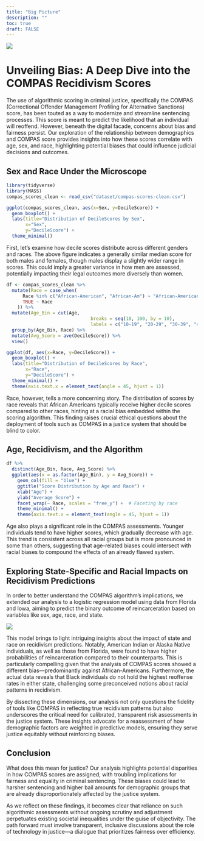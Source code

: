 ```yaml
---
title: "Big Picture"
description: ""
toc: true
draft: FALSE
---
```


![](images/clipboard-27189430.png)

# Unveiling Bias: A Deep Dive into the COMPAS Recidivism Scores

The use of algorithmic scoring in criminal justice, specifically the COMPAS (Correctional Offender Management Profiling for Alternative Sanctions) score, has been touted as a way to modernize and streamline sentencing processes. This score is meant to predict the likelihood that an individual will reoffend. However, beneath the digital facade, concerns about bias and fairness persist. Our exploration of the relationship between demographics and COMPAS score provides insights into how these scores correlate with age, sex, and race, highlighting potential biases that could influence judicial decisions and outcomes.

## Sex and Race Under the Microscope

```r
library(tidyverse)
library(MASS)
compas_scores_clean <- read_csv("dataset/compas-scores-clean.csv")

ggplot(compas_scores_clean, aes(x=Sex, y=DecileScore)) +
  geom_boxplot() +
  labs(title="Distribution of DecileScores by Sex",
       x="Sex",
       y="DecileScore") +
  theme_minimal()
```

First, let's examine how decile scores distribute across different genders and races. The above figure indicates a generally similar median score for both males and females, though males display a slightly wider range in scores. This could imply a greater variance in how men are assessed, potentially impacting their legal outcomes more diversely than women.

```r

df <- compas_scores_clean %>% 
  mutate(Race = case_when(
      Race %in% c("African-American", "African-Am") ~ "African-American",
      TRUE ~ Race
    )) %>% 
  mutate(Age_Bin = cut(Age, 
                               breaks = seq(10, 100, by = 10), 
                               labels = c("10-19", "20-29", "30-39", "40-49", "50-59", "60-69", "70-79", "80-89", "90-99"))) %>%
  group_by(Age_Bin, Race) %>% 
  mutate(Avg_Score = ave(DecileScore)) %>% 
  view()

ggplot(df, aes(x=Race, y=DecileScore)) +
  geom_boxplot() +
  labs(title="Distribution of DecileScores by Race",
       x="Race",
       y="DecileScore") +
  theme_minimal() +
  theme(axis.text.x = element_text(angle = 45, hjust = 1))
```

Race, however, tells a more concerning story. The distribution of scores by race reveals that African Americans typically receive higher decile scores compared to other races, hinting at a racial bias embedded within the scoring algorithm. This finding raises crucial ethical questions about the deployment of tools such as COMPAS in a justice system that should be blind to color.

## Age, Recidivism, and the Algorithm

```r
df %>% 
  distinct(Age_Bin, Race, Avg_Score) %>% 
  ggplot(aes(x = as.factor(Age_Bin), y = Avg_Score)) +
    geom_col(fill = "blue") +
    ggtitle("Score Distribution by Age and Race") +
    xlab("Age") +
    ylab("Average Score") +
    facet_wrap(~ Race, scales = "free_y") +  # Faceting by race
    theme_minimal() +
    theme(axis.text.x = element_text(angle = 45, hjust = 1))
```

Age also plays a significant role in the COMPAS assessments. Younger individuals tend to have higher scores, which gradually decrease with age. This trend is consistent across all racial groups but is more pronounced in some than others, suggesting that age-related biases could intersect with racial biases to compound the effects of an already flawed system.

## Exploring State-Specific and Racial Impacts on Recidivism Predictions

In order to better understand the COMPAS algorithm's implications, we extended our analysis to a logistic regression model using data from Florida and Iowa, aiming to predict the binary outcome of reincarceration based on variables like sex, age, race, and state.

![](images/clipboard-3228062840.png)

This model brings to light intriguing insights about the impact of state and race on recidivism predictions. Notably, American Indian or Alaska Native individuals, as well as those from Florida, were found to have higher probabilities of reincarceration compared to their counterparts. This is particularly compelling given that the analysis of COMPAS scores showed a different bias—predominantly against African-Americans. Furthermore, the actual data reveals that Black individuals do not hold the highest reoffense rates in either state, challenging some preconceived notions about racial patterns in recidivism.

By dissecting these dimensions, our analysis not only questions the fidelity of tools like COMPAS in reflecting true recidivism patterns but also underscores the critical need for calibrated, transparent risk assessments in the justice system. These insights advocate for a reassessment of how demographic factors are weighted in predictive models, ensuring they serve justice equitably without reinforcing biases.

## Conclusion

What does this mean for justice? Our analysis highlights potential disparities in how COMPAS scores are assigned, with troubling implications for fairness and equality in criminal sentencing. These biases could lead to harsher sentencing and higher bail amounts for demographic groups that are already disproportionately affected by the justice system.

As we reflect on these findings, it becomes clear that reliance on such algorithmic assessments without ongoing scrutiny and adjustment perpetuates existing societal inequalities under the guise of objectivity. The path forward must involve transparent, inclusive discussions about the role of technology in justice—a dialogue that prioritizes fairness over efficiency.
